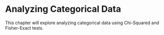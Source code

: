 # Analyzing Categorical Data

This chapter will explore analyzing categorical data using Chi-Squared and Fisher-Exact tests.
